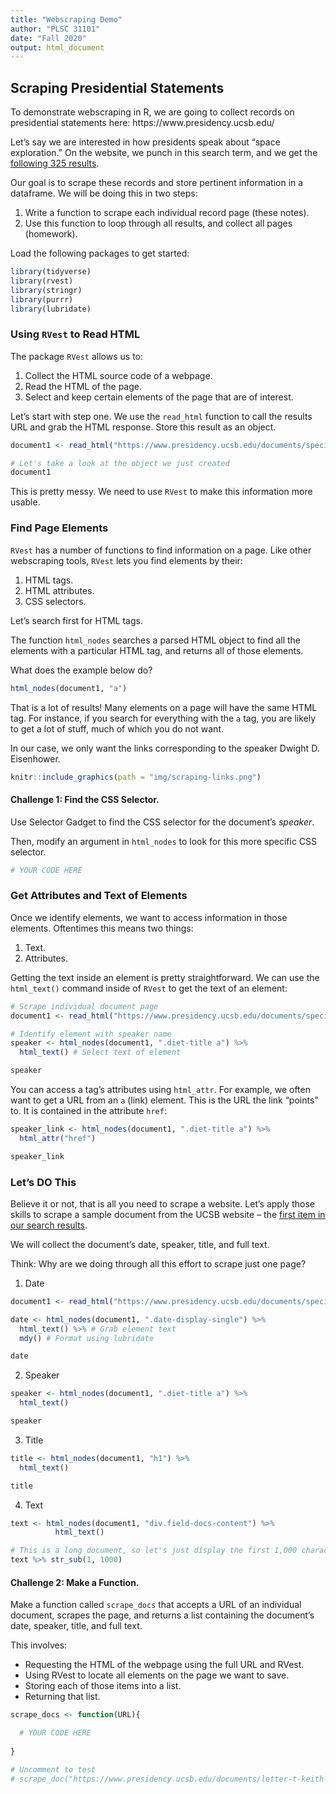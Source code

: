 ```yaml
---
title: "Webscraping Demo"
author: "PLSC 31101"
date: "Fall 2020"
output: html_document
---
```


## Scraping Presidential Statements

To demonstrate webscraping in R, we are going to collect records on presidential statements here: https://www.presidency.ucsb.edu/

Let's say we are interested in how presidents speak about "space exploration." On the website, we punch in this search term, and we get the [following 325 results](https://www.presidency.ucsb.edu/advanced-search?field-keywords=%22space+exploration%22&field-keywords2=&field-keywords3=&from%5Bdate%5D=&to%5Bdate%5D=&person2=&items_per_page=100). 

Our goal is to scrape these records and store pertinent information in a dataframe. We will be doing this in two steps:

1. Write a function to scrape each individual record page (these notes).
2. Use this function to loop through all results, and collect all pages (homework).

Load the following packages to get started:

```r
library(tidyverse)
library(rvest)
library(stringr)
library(purrr)
library(lubridate)
```

### Using `RVest` to Read HTML

The package `RVest` allows us to:

1. Collect the HTML source code of a webpage.
2. Read the HTML of the page.
3. Select and keep certain elements of the page that are of interest.

Let's start with step one. We use the `read_html` function to call the results URL and grab the HTML response. Store this result as an object.

```r
document1 <- read_html("https://www.presidency.ucsb.edu/documents/special-message-the-congress-relative-space-science-and-exploration")

# Let's take a look at the object we just created
document1
```
This is pretty messy. We need to use `RVest` to make this information more usable.

### Find Page Elements

`RVest` has a number of functions to find information on a page. Like other webscraping tools, `RVest` lets you find elements by their:

1. HTML tags.
2. HTML attributes.
3. CSS selectors.

Let's search first for HTML tags.

The function `html_nodes` searches a parsed HTML object to find all the elements with a particular HTML tag, and returns all of those elements.

What does the example below do?

```r
html_nodes(document1, "a")
```

That is a lot of results! Many elements on a page will have the same HTML tag. For instance, if you search for everything with the `a` tag, you are likely to get a lot of stuff, much of which you do not want. 

In our case, we only want the links corresponding to the speaker Dwight D. Eisenhower.

```r
knitr::include_graphics(path = "img/scraping-links.png")
```

#### Challenge 1: Find the CSS Selector. {-}

Use Selector Gadget to find the CSS selector for the document's *speaker*.

Then, modify an argument in `html_nodes` to look for this more specific CSS selector.

```r
# YOUR CODE HERE
```

### Get Attributes and Text of Elements

Once we identify elements, we want to access information in those elements. Oftentimes this means two things:

1) Text.
2) Attributes.

Getting the text inside an element is pretty straightforward. We can use the `html_text()` command inside of `RVest` to get the text of an element:

```r
# Scrape individual document page
document1 <- read_html("https://www.presidency.ucsb.edu/documents/special-message-the-congress-relative-space-science-and-exploration")

# Identify element with speaker name
speaker <- html_nodes(document1, ".diet-title a") %>% 
  html_text() # Select text of element

speaker
```

You can access a tag's attributes using `html_attr`. For example, we often want to get a URL from an `a` (link) element. This is the URL the link "points" to. It is contained in the attribute `href`:

```r
speaker_link <- html_nodes(document1, ".diet-title a") %>% 
  html_attr("href")

speaker_link
```

### Let's DO This

Believe it or not, that is all you need to scrape a website. Let's apply those skills to scrape a sample document from the UCSB website -- the [first item in our search results]("http://www.presidency.ucsb.edu/documents/letter-t-keith-glennan-administrator-national-aeronautics-and-space-administration"). 

We will collect the document's date, speaker, title, and full text.

Think: Why are we doing through all this effort to scrape just one page?

1. Date

```r
document1 <- read_html("https://www.presidency.ucsb.edu/documents/special-message-the-congress-relative-space-science-and-exploration")

date <- html_nodes(document1, ".date-display-single") %>%
  html_text() %>% # Grab element text
  mdy() # Format using lubridate

date
```

2. Speaker

```r
speaker <- html_nodes(document1, ".diet-title a") %>%
  html_text()

speaker
```

3. Title

```r
title <- html_nodes(document1, "h1") %>%
  html_text()

title
```

4. Text

```r
text <- html_nodes(document1, "div.field-docs-content") %>%
          html_text()

# This is a long document, so let's just display the first 1,000 characters
text %>% str_sub(1, 1000) 
```

#### Challenge 2: Make a Function. {-}

Make a function called `scrape_docs` that accepts a URL of an individual document, scrapes the page, and returns a list containing the document's date, speaker, title, and full text.

This involves:

- Requesting the HTML of the webpage using the full URL and RVest.
- Using RVest to locate all elements on the page we want to save.
- Storing each of those items into a list.
- Returning that list.

```r
scrape_docs <- function(URL){

  # YOUR CODE HERE
  
}

# Uncomment to test
# scrape_doc("https://www.presidency.ucsb.edu/documents/letter-t-keith-glennan-administrator-national-aeronautics-and-space-administration")
```
